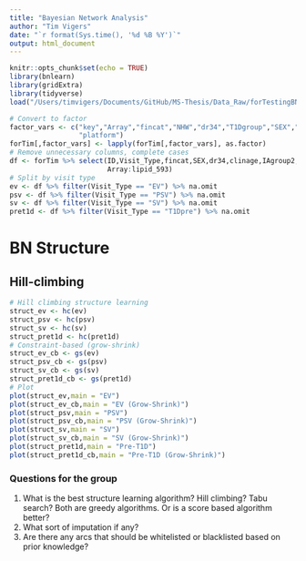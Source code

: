 ```yaml
---
title: "Bayesian Network Analysis"
author: "Tim Vigers"
date: "`r format(Sys.time(), '%d %B %Y')`"
output: html_document
---
```


```r
knitr::opts_chunk$set(echo = TRUE)
library(bnlearn)
library(gridExtra)
library(tidyverse)
load("/Users/timvigers/Documents/GitHub/MS-Thesis/Data_Raw/forTestingBNA.Rdata")
```

```r
# Convert to factor
factor_vars <- c("key","Array","fincat","NHW","dr34","T1Dgroup","SEX","IAgroup2",
                 "platform")
forTim[,factor_vars] <- lapply(forTim[,factor_vars], as.factor)
# Remove unnecessary columns, complete cases
df <- forTim %>% select(ID,Visit_Type,fincat,SEX,dr34,clinage,IAgroup2,
                        Array:lipid_593)
# Split by visit type
ev <- df %>% filter(Visit_Type == "EV") %>% na.omit
psv <- df %>% filter(Visit_Type == "PSV") %>% na.omit
sv <- df %>% filter(Visit_Type == "SV") %>% na.omit
pret1d <- df %>% filter(Visit_Type == "T1Dpre") %>% na.omit
```

# BN Structure

## Hill-climbing

```r
# Hill climbing structure learning
struct_ev <- hc(ev)
struct_psv <- hc(psv)
struct_sv <- hc(sv)
struct_pret1d <- hc(pret1d)
# Constraint-based (grow-shrink)
struct_ev_cb <- gs(ev)
struct_psv_cb <- gs(psv)
struct_sv_cb <- gs(sv)
struct_pret1d_cb <- gs(pret1d)
# Plot
plot(struct_ev,main = "EV")
plot(struct_ev_cb,main = "EV (Grow-Shrink)")
plot(struct_psv,main = "PSV")
plot(struct_psv_cb,main = "PSV (Grow-Shrink)")
plot(struct_sv,main = "SV")
plot(struct_sv_cb,main = "SV (Grow-Shrink)")
plot(struct_pret1d,main = "Pre-T1D")
plot(struct_pret1d_cb,main = "Pre-T1D (Grow-Shrink)")
```



### Questions for the group
1. What is the best structure learning algorithm? Hill climbing? Tabu search? Both are greedy algorithms. Or is a score based algorithm better?
2. What sort of imputation if any?
3. Are there any arcs that should be whitelisted or blacklisted based on prior knowledge?